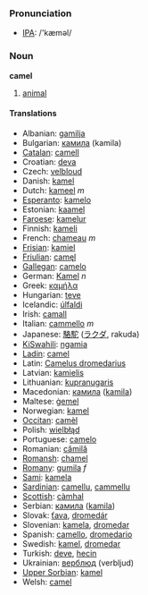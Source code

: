 === Pronunciation ===
*[[w:IPA|IPA]]: /'kæməl/

=== Noun ===

'''camel'''

# [[animal]]

==== Translations ====

*Albanian: [[gamilja]]
*Bulgarian: [[камила]] (kamila)
*[[Catalan]]: [[camell]]
*Croatian: [[deva]]
*Czech: [[velbloud]]
*Danish: [[kamel]]
*Dutch: [[kameel]] ''m''
*[[Esperanto]]: [[kamelo]]
*Estonian: [[kaamel]]
*[[Faroese]]: [[kamelur]]
*Finnish: [[kameli]]
*French: [[chameau]] ''m''
*[[Frisian]]: [[kamiel]]
*[[Friulian]]: [[camęl]]
*[[Gallegan]]: [[camelo]]
*German: [[Kamel]] ''n''
*Greek: [[καμήλα]]
*Hungarian: [[teve]]
*Icelandic: [[úlfaldi]]
*Irish: [[camall]]
*Italian: [[cammello]] ''m''
*Japanese: [[駱駝]] ([[ラクダ]], rakuda)
*[[KiSwahili]]: [[ngamia]]
*[[Ladin]]: [[camel]]
*Latin: [[Camelus dromedarius]]
*Latvian: [[kamielis]]
*Lithuanian: [[kupranugaris]]
*Macedonian: [[камила]] ([[kamila]])
*Maltese: [[ġemel]]
*Norwegian: [[kamel]]
*[[Occitan]]: [[camèl]]
*Polish: [[wielbłąd]]
*Portuguese: [[camelo]]
*Romanian: [[cămilă]]
*[[Romansh]]: [[chamel]]
*[[Romany]]: [[gumila]] ''f''
*[[Sami]]: [[kamela]]
*[[Sardinian]]: [[camellu]], [[cammellu]]
*[[Scottish]]: [[càmhal]]
*Serbian: [[камила]] ([[kamila]])
*Slovak: [[ťava]], [[dromedár]]
*Slovenian: [[kamela]], [[dromedar]]
*Spanish: [[camello]], [[dromedario]]
*Swedish: [[kamel]], [[dromedar]]
*Turkish: [[deve]], [[hecin]]
*Ukrainian: [[верблюд]] (verbljud)
*[[Upper Sorbian]]: [[kamel]]
*Welsh: [[camel]]